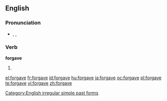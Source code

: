 ==English==

===Pronunciation===
* {{enPR|fər-gāv'|fôr-gāv'}}, {{IPA|/fə(ɹ)ˈgeɪv/|/fɔː(ɹ)ˈgeɪv/}}, {{SAMPA|/f@(r)ˈgeIv/|/fO:(r)ˈgeIv/}}
*: {{audio|en-us-forgave.ogg|Audio (US)}}
*: {{rhymes|eɪv}}

===Verb===
'''forgave'''

# {{simple past of|forgive}}

[[Category:English irregular simple past forms]]

[[el:forgave]]
[[fr:forgave]]
[[id:forgave]]
[[hu:forgave]]
[[ja:forgave]]
[[oc:forgave]]
[[pl:forgave]]
[[te:forgave]]
[[vi:forgave]]
[[zh:forgave]]